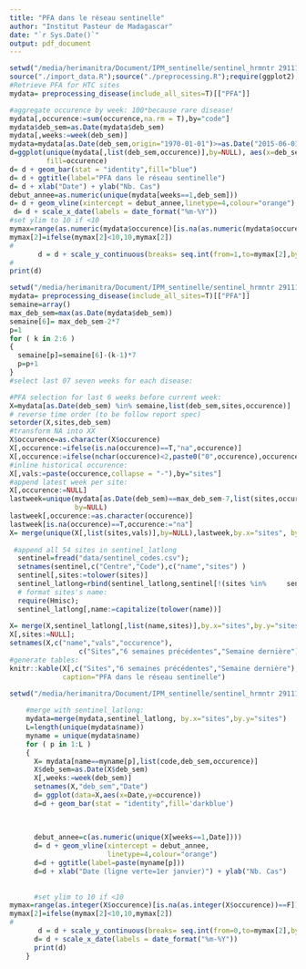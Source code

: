 ```yaml
---
title: "PFA dans le réseau sentinelle"
author: "Institut Pasteur de Madagascar"
date: "`r Sys.Date()`"
output: pdf_document
---
```


```r
setwd("/media/herimanitra/Document/IPM_sentinelle/sentinel_hrmntr 291115/Sentinel")
source("./import_data.R");source("./preprocessing.R");require(ggplot2); require(gridExtra);require(Hmisc)
#Retrieve PFA for HTC sites
mydata= preprocessing_disease(include_all_sites=T)[["PFA"]]

#aggregate occurence by week: 100*because rare disease!
mydata[,occurence:=sum(occurence,na.rm = T),by="code"]
mydata$deb_sem=as.Date(mydata$deb_sem)
mydata[,weeks:=week(deb_sem)]
mydata=mydata[as.Date(deb_sem,origin="1970-01-01")>=as.Date("2015-06-01"),]
d=ggplot(unique(mydata[,list(deb_sem,occurence)],by=NULL), aes(x=deb_sem, y=occurence),
         fill=occurence) 
d= d + geom_bar(stat = "identity",fill="blue") 
d= d + ggtitle(label="PFA dans le réseau sentinelle")
d= d + xlab("Date") + ylab("Nb. Cas")
debut_annee=as.numeric(unique(mydata[weeks==1,deb_sem]))
d= d + geom_vline(xintercept = debut_annee,linetype=4,colour="orange")
 d= d + scale_x_date(labels = date_format("%m-%Y"))
#set ylim to 10 if <10
mymax=range(as.numeric(mydata$occurence)[is.na(as.numeric(mydata$occurence))==F])
mymax[2]=ifelse(mymax[2]<10,10,mymax[2])
#
       d = d + scale_y_continuous(breaks= seq.int(from=1,to=mymax[2],by=2) ) 
#
print(d)

```

```r
setwd("/media/herimanitra/Document/IPM_sentinelle/sentinel_hrmntr 291115/Sentinel")
mydata= preprocessing_disease(include_all_sites=T)[["PFA"]]
semaine=array()
max_deb_sem=max(as.Date(mydata$deb_sem))
semaine[6]= max_deb_sem-2*7 
p=1
for ( k in 2:6 )
{
  semaine[p]=semaine[6]-(k-1)*7
  p=p+1
}
#select last 07 seven weeks for each disease:

#PFA selection for last 6 weeks before current week:
X=mydata[as.Date(deb_sem) %in% semaine,list(deb_sem,sites,occurence)]
# reverse time order (to be follow report spec)
setorder(X,sites,deb_sem)
#transform NA into XX
X$occurence=as.character(X$occurence)
X[,occurence:=ifelse(is.na(occurence)==T,"na",occurence)]
X[,occurence:=ifelse(nchar(occurence)<2,paste0("0",occurence),occurence)]
#inline historical occurence:
X[,vals:=paste(occurence,collapse = "-"),by="sites"]
#append latest week per site:
X[,occurence:=NULL]
lastweek=unique(mydata[as.Date(deb_sem)==max_deb_sem-7,list(sites,occurence)],
                by=NULL)
lastweek[,occurence:=as.character(occurence)]
lastweek[is.na(occurence)==T,occurence:="na"]                             
X= merge(unique(X[,list(sites,vals)],by=NULL),lastweek,by.x="sites", by.y="sites")
              
 #append all 54 sites in sentinel_latlong
  sentinel=fread("data/sentinel_codes.csv");
  setnames(sentinel,c("Centre","Code"),c("name","sites") )
  sentinel[,sites:=tolower(sites)]
  sentinel_latlong=rbind(sentinel_latlong,sentinel[!(sites %in%     sentinel_latlong$sites)],fill=T)
  # format sites's name:
  require(Hmisc);
  sentinel_latlong[,name:=capitalize(tolower(name))]
     
X= merge(X,sentinel_latlong[,list(name,sites)],by.x="sites",by.y="sites")
X[,sites:=NULL]; 
setnames(X,c("name","vals","occurence"),
                 c("Sites","6 semaines précédentes","Semaine dernière"))
#generate tables:
knitr::kable(X[,c("Sites","6 semaines précédentes","Semaine dernière"),with=F],
             caption="PFA dans le réseau sentinelle")

```


```r
setwd("/media/herimanitra/Document/IPM_sentinelle/sentinel_hrmntr 291115/Sentinel")
   
    #merge with sentinel_latlong:
    mydata=merge(mydata,sentinel_latlong, by.x="sites",by.y="sites")
    L=length(unique(mydata$name))
    myname = unique(mydata$name)
    for ( p in 1:L )
    {
      X= mydata[name==myname[p],list(code,deb_sem,occurence)]
      X$deb_sem=as.Date(X$deb_sem)
      X[,weeks:=week(deb_sem)]
      setnames(X,"deb_sem","Date")
      d= ggplot(data=X,aes(x=Date,y=occurence)) 
      d=d + geom_bar(stat = "identity",fill='darkblue')
        
       
        
      debut_annee=c(as.numeric(unique(X[weeks==1,Date])))
      d= d + geom_vline(xintercept = debut_annee,
                        linetype=4,colour="orange")
      d=d + ggtitle(label=paste(myname[p]))
      d=d + xlab("Date (ligne verte=1er janvier)") + ylab("Nb. Cas")
      
      
      #set ylim to 10 if <10
mymax=range(as.integer(X$occurence)[is.na(as.integer(X$occurence))==F])
mymax[2]=ifelse(mymax[2]<10,10,mymax[2])
#
       d = d + scale_y_continuous(breaks= seq.int(from=0,to=mymax[2],by=1) ) 
      d= d + scale_x_date(labels = date_format("%m-%Y"))
      print(d)
    }
```